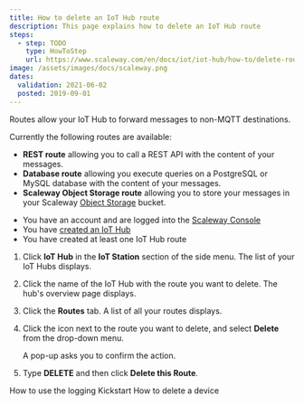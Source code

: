 ```yaml
---
title: How to delete an IoT Hub route
description: This page explains how to delete an IoT Hub route
steps:
  - step: TODO
    type: HowToStep
    url: https://www.scaleway.com/en/docs/iot/iot-hub/how-to/delete-route/
image: /assets/images/docs/scaleway.png
dates:
  validation: 2021-06-02
  posted: 2019-09-01
---
```


Routes allow your IoT Hub to forward messages to non-MQTT destinations.

Currently the following routes are available:

 - **REST route** allowing you to call a REST API with the content of your messages.
 - **Database route** allowing you execute queries on a PostgreSQL or MySQL database with the content of your messages.
 - **Scaleway Object Storage route** allowing you to store your messages in your Scaleway [Object Storage](https://www.scaleway.com/en/object-storage/) bucket.

<Message type="requirement">

- You have an account and are logged into the [Scaleway Console](https://console.scaleway.com)
- You have [created an IoT Hub](/iot/iot-hub/how-to/create-hub)
- You have created at least one IoT Hub route

</Message>

1. Click **IoT Hub** in the **IoT Station** section of the side menu. The list of your IoT Hubs displays.

2. Click the name of the IoT Hub with the route you want to delete. The hub's overview page displays. 

3. Click the **Routes** tab. A list of all your routes displays.

4. Click the <Icon name="more" /> icon next to the route you want to delete, and select **Delete** from the drop-down menu.

    <Lightbox src="assets/scaleway-iothub_routes_delete.png" alt="" />

    A pop-up asks you to confirm the action.

5. Type **DELETE** and then click **Delete this Route**.

<Navigation title="See Also">
  <PreviousButton to="/iot/iot-hub/how-to/use-logging-kickstart/">How to use the logging Kickstart</PreviousButton>
  <NextButton to="/iot/iot-hub/how-to/delete-device/">How to delete a device</NextButton>
</Navigation>

